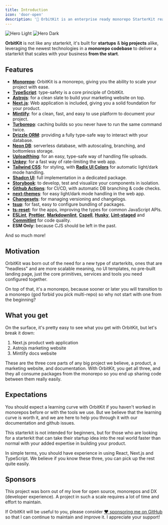 ```yaml
---
title: Introduction
icon: 'door-open'
description: '🚀 OrbitKit is an enterprise ready monorepo StarterKit ready to be the foundation you build your next startup or big idea upon.'
---
```


<img
  className="block dark:hidden"
  src="/images/orbitkit-hero-light.svg"
  alt="Hero Light"
/>
<img
  className="hidden dark:block"
  src="/images/orbitkit-hero-dark.svg"
  alt="Hero Dark"
/>

**OrbitKit** is not like any starterkit, it's built for **startups** & **big projects** alike, leveraging the newest technologies in a **monorepo codebase** to deliver a starterkit that scales with your business **from the start**.

## Features

- [**Monorepo**](https://monorepo.tools/): OrbitKit is a monorepo, giving you the ability to scale your project with ease.
- [**TypeScript**](https://www.typescriptlang.org/): type-safety is a core principle of OrbitKit.
- [**Astrojs**](https://astro.build): for a clean slate to build your marketing website on top.
- [**Next.js**](https://nextjs.org): Web application is included, giving you a solid foundation for your product.
- [**Mintlify**](https://mintlify.com): for a clean, fast, and easy to use platform to document your project.
- [**Turborepo**](https://turbo.build/repo): caching builds so you never have to run the same command twice.
- [**Drizzle ORM**](https://orm.drizzle.team): providing a fully type-safe way to interact with your database.
- [**Neon DB**](https://neon.tech): serverless database, with autoscaling, branching, and bottomless storage.
- [**Uploadthing**](https://uploadthing.com/): for an easy, type-safe way of handling file uploads.
- [**Unkey**](https://unkey.dev): for a fast way of rate-limiting the web app.
- [**Tailwind CSS**](https://tailwindcss.com): for styling, with [**Radix UI Colors**](https://www.radix-ui.com/colors) for automatic light/dark mode handling.
- [**Shadcn UI**](https://ui.shadcn.com): full implementation in a dedicated package.
- [**Storybook**](https://storybook.js.org): to develop, test and visualize your components in isolation.
- [**Github Actions**](https://github.com/features/actions): for CI/CD, with automatic DB branching & code checks.
- [**next-themes**](https://github.com/pacocoursey/next-themes): for easy light/dark mode handling in the web app.
- [**Changesets**](https://github.com/changesets/changesets): for managing versioning and changelogs.
- [**tsup**](https://github.com/egoist/tsup): for fast, easy to configure bundling of packages.
- [**ts-reset**](https://github.com/total-typescript/ts-reset): for the apps, improving the types for common JavaScript APIs.
- [**ESLint**](https://eslint.org/), [**Prettier**](https://prettier.io), [**Markdownlint**](https://github.com/DavidAnson/markdownlint), [**Cspell**](https://cspell.org), [**Husky**](https://github.com/typicode/husky), [**Lint-staged**](https://github.com/lint-staged/lint-staged) and [**Commitlint**](https://github.com/conventional-changelog/commitlint) for code quality.
- **ESM Only**: because CJS should be left in the past.

And so much more!

## Motivation

OrbitKit was born out of the need for a new type of starterkits, ones that are "headless" and are more scalable meaning, no UI templates, no pre-built landing page, just the core primitives, services and tools you need configured together.

On top of that, it's a monorepo, because sooner or later you will transition to a monorepo (god forbid you pick multi-repo) so why not start with one from the beginning?

## What you get

On the surface, it's pretty easy to see what you get with OrbitKit, but let's break it down:

1. Next.js product web application
2. Astrojs marketing website
3. Mintlify docs website

These are the three core parts of any big project we believe, a product, a marketing website, and documentation. With OrbitKit, you get all three, and they all consume packages from the monorepo so you end up sharing code between them really easily.

## Expectations

You should expect a learning curve with OrbitKit if you haven't worked in monorepos before or with the tools we use. But we believe that the learning curve is worth it, and we are here to help you through it with our documentation and github issues.

This starterkit is not intended for beginners, but for those who are looking for a starterkit that can take their startup idea into the real world faster than normal with your added expertise in building your product.

In simple terms, you should have experience in using React, Next.js and TypeScript. We believe if you know these three, you can pick up the rest quite easily.

## Sponsors

This project was born out of my love for open source, monorepos and DX (developer experience). A project in such a scale requires a lot of time and effort to maintain.

If OrbitKit will be useful to you, please consider [❤️ sponsoring me on GitHub](https://github.com/sponsors/ixahmedxi) so that I can continue to maintain and improve it. I appreciate your support!
